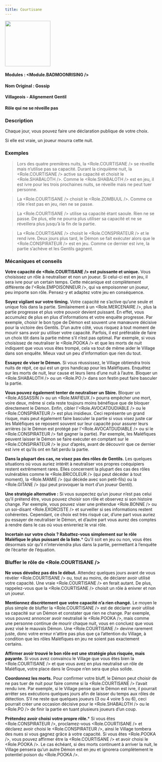 ```yaml
---
title: Courtisane
---
```



<img src='/img/blood-on-the-clocktower/roles/courtisane.png' height='150' />

#### Modules : <Module.BADMOONRISING />
#### Nom Original : Gossip
#### Villageois - Alignement Gentil
#### Rôle qui ne se réveille pas

### Description

Chaque jour, vous pouvez faire une déclaration publique de votre choix.

Si elle est vraie, un joueur mourra cette nuit.
 
### Exemples

> Lors des quatre premières nuits, la <Role.COURTISANE /> se réveille mais n’utilise pas sa capacité. Durant la cinquième nuit, la <Role.COURTISANE /> active sa capacité et choisit le <Role.SHABALOTH />. Comme le <Role.SHABALOTH /> est en jeu, il est ivre pour les trois prochaines nuits, se réveille mais ne peut tuer personne.

> La <Role.COURTISANE /> choisit le <Role.ZOMBUUL />. Comme ce rôle n’est pas en jeu, rien ne se passe.

> La <Role.COURTISANE /> utilise sa capacité étant saoule. Rien ne se passe. De plus, elle ne pourra plus utiliser sa capacité et ne se réveillera plus jusqu’à la fin de la partie.

> La <Role.COURTISANE /> choisit le <Role.CONSPIRATEUR /> et le rend ivre. Deux jours plus tard, le Démon se fait exécuter alors que le <Role.CONSPIRATEUR /> est en jeu. Comme ce dernier est ivre, la partie s’achève et les Gentils gagnent.

### Mécaniques et conseils

**Votre capacité de <Role.COURTISANE /> est puissante et unique.** Vous choisissez un rôle à neutraliser et non un joueur. Si celui-ci est en jeu, il sera ivre pour un certain temps. Cette mécanique est complètement différente de l’<Role.EMPOISONNEUR />, qui va empoisonner un joueur, peu importe son rôle. Pensez-y et adaptez votre jeu en conséquence.

**Soyez vigilant sur votre timing.** Votre capacité ne s’active qu’une seule et unique fois dans la partie. Similairement à un <Role.MERCENAIRE />, plus la partie progresse et plus votre pouvoir devient puissant. En effet, vous accumulez de plus en plus d'informations et votre enquête progresse. Par exemple, choisir le bon type de Démon est souvent une manœuvre décisive pour la victoire des Gentils. D’un autre côté, vous risquez à tout moment de mourir sans avoir pu utiliser votre capacité. Parfois, il est préférable de faire un choix tôt dans la partie même s’il n’est pas optimal. Par exemple, si vous choisissez de neutraliser le <Role.POOKA /> et que les morts de nuit indiquent que vous vous êtes trompé, cela va tout de même aider le Village dans son enquête. Mieux vaut un peu d’information que rien du tout.

**Essayez de viser le Démon.** Si vous réussissez, le Village obtiendra trois nuits de répit, ce qui est un gros handicap pour les Maléfiques. Enquêtez sur les morts de nuit, leur cause et leurs liens d’une nuit à l’autre. Bloquer un <Role.SHABALOTH /> ou un <Role.PO /> dans son festin peut faire basculer la partie.

**Vous pouvez également tenter de neutraliser un Sbire.** Bloquer un <Role.ASSASSIN /> ou un <Role.MAFIEUX /> pourra empêcher une mort, voire deux, même si cela reste toujours moins bénéfique que de bloquer directement le Démon. Enfin, cibler l’<Role.AVOCATDUDIABLE /> ou le <Role.CONSPIRATEUR /> est plus insidieux. Ceci représente un grand risque, mais peut également faire basculer la partie si vous visez juste car les Maléfiques se reposent souvent sur leur capacité pour assurer leurs arrières (si le Démon est protégé par l’<Role.AVOCATDUDIABLE /> ou si le <Role.CONSPIRATEUR /> fait gagner la partie). Par exemple, les Maléfiques peuvent laisser le Démon se faire exécuter en comptant sur le <Role.CONSPIRATEUR /> le jour d’après, avant de découvrir que ce dernier est ivre et qu’ils ont en fait perdu la partie.

**Dans la plupart des cas, ne visez pas des rôles de Gentils.** Les quelques situations où vous auriez intérêt à neutraliser vos propres coéquipiers restent extrêmement rares. Elles concernent la plupart des cas des rôles vulnérables comme le <Role.BRICOLEUR /> (qui peut décéder à tout moment), la <Role.MAMIE /> (qui décède avec son petit-fils) ou la <Role.GITANE /> (qui peut provoquer la mort d’un joueur Gentil).

**Une stratégie alternative :** Si vous suspectez qu’un joueur n’est pas celui qu’il prétend être, vous pouvez choisir son rôle et observez si son histoire change. Par exemple, vous pouvez viser une prétendue <Role.BONNE /> ou un soi-disant <Role.EXORCISTE /> et surveiller si ses informations restent cohérentes. Cependant, ce choix est très risqué car, d’une part vous auriez pu essayer de neutraliser le Démon, et d’autre part vous aurez des comptes à rendre dans le cas où vous enivreriez le vrai rôle.

**Incertain sur votre choix ? Rabattez-vous simplement sur le rôle Maléfique le plus puissant de la liste.*** Qu’il soit en jeu ou non, vous êtes désormais sûr qu’il n’interviendra plus dans la partie, permettant à l’enquête de l’écarter de l’équation.

### Bluffer le rôle de <Role.COURTISANE />

**Ne vous dévoilez pas dès le début.** Attendez quelques jours avant de vous révéler <Role.COURTISANE /> ou, tout au moins, de déclarer avoir utilisé votre capacité. Une vraie <Role.COURTISANE /> en ferait autant. De plus, rappelez-vous que la <Role.COURTISANE /> choisit un rôle à enivrer et non un joueur.

**Mentionnez discrètement que votre capacité n’a rien changé.** Le moyen le plus simple de bluffer la <Role.COURTISANE /> est de déclarer avoir utilisé sa capacité sur un Démon et constater que rien ne change. Par exemple, vous pouvez annoncer avoir neutralisé le <Role.POOKA />, mais comme une personne continue de mourir chaque nuit, vous en concluez que vous avez visé le mauvais Démon. Une <Role.COURTISANE /> devine rarement juste, donc votre erreur n'attire pas plus que ça l’attention du Village, à condition que les rôles Maléfiques en jeu ne soient pas exactement certains.

**Affirmer avoir trouvé le bon rôle est une stratégie plus risquée, mais payante.** Si vous avez convaincu le Village que vous êtes bien la <Role.COURTISANE /> et que vous avez en plus neutralisé un rôle de Maléfique, votre place dans le Groupe n’en sera que plus solide.

**Coordonnez les morts.** Pour confirmer votre bluff, le Démon peut choisir de ne pas tuer de nuit pour faire comme si la <Role.COURTISANE /> l’avait rendu ivre. Par exemple, si le Village pense que le Démon est ivre, il pourrait arrêter ses exécutions quelques jours afin de laisser du temps aux rôles de détection. S’il ne reste que quelques joueurs (3 ou 4 voire 5 ou 6), ceci pourrait créer une occasion décisive pour le <Role.SHABALOTH /> ou le <Role.PO /> de finir la partie en tuant plusieurs joueurs d’un coup.

**Prétendez avoir choisi votre propre rôle.*** Si vous êtes <Role.CONSPIRATEUR />, proclamez-vous <Role.COURTISANE /> et déclarez avoir choisi le <Role.CONSPIRATEUR />, ainsi le Village tombera des nues si vous gagnez grâce à votre capacité. Si vous êtes <Role.POOKA />, vous pouvez affirmer être la <Role.COURTISANE /> et avoir choisi le <Role.POOKA />. Le cas échéant, si des morts continuent à arriver la nuit, le Village pensera qu’un autre Démon est en jeu et ignorera complètement le potentiel poison du <Role.POOKA />.
